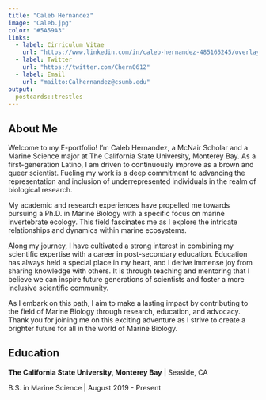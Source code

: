 ```yaml
---
title: "Caleb Hernandez"
image: "Caleb.jpg"
color: "#5A59A3"
links:
  - label: Cirriculum Vitae
    url: "https://www.linkedin.com/in/caleb-hernandez-485165245/overlay/1635526405399/single-media-viewer/?profileId=ACoAADy2pmUB0NK7kRLH2ZTajIc7nWA_1nplXUE"
  - label: Twitter
    url: "https://twitter.com/Chern0612"
  - label: Email
    url: "mailto:Calhernandez@csumb.edu"
output:
  postcards::trestles
---
```

 
## About Me

 Welcome to my E-portfolio! I'm Caleb Hernandez, a McNair Scholar and a Marine Science major at The California State University, Monterey Bay. As a first-generation Latino, I am driven to continuously improve as a brown and queer scientist. Fueling my work is a deep commitment to advancing the representation and inclusion of underrepresented individuals in the realm of biological research.

My academic and research experiences have propelled me towards pursuing a Ph.D. in Marine Biology with a specific focus on marine invertebrate ecology. This field fascinates me as I explore the intricate relationships and dynamics within marine ecosystems.

Along my journey, I have cultivated a strong interest in combining my scientific expertise with a career in post-secondary education. Education has always held a special place in my heart, and I derive immense joy from sharing knowledge with others. It is through teaching and mentoring that I believe we can inspire future generations of scientists and foster a more inclusive scientific community.

As I embark on this path, I aim to make a lasting impact by contributing to the field of Marine Biology through research, education, and advocacy. Thank you for joining me on this exciting adventure as I strive to create a brighter future for all in the world of Marine Biology.

## Education

**The California State University, Monterey Bay** | Seaside, CA

B.S. in Marine Science | August 2019 - Present
